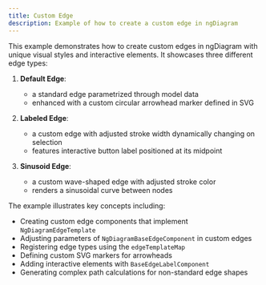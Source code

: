 ```yaml
---
title: Custom Edge
description: Example of how to create a custom edge in ngDiagram
---
```


This example demonstrates how to create custom edges in ngDiagram with unique visual styles and interactive elements. It showcases three different edge types:

1. **Default Edge**:
   - a standard edge parametrized through model data
   - enhanced with a custom circular arrowhead marker defined in SVG

2. **Labeled Edge**:
   - a custom edge with adjusted stroke width dynamically changing on selection
   - features interactive button label positioned at its midpoint

3. **Sinusoid Edge**:
   - a custom wave-shaped edge with adjusted stroke color
   - renders a sinusoidal curve between nodes

The example illustrates key concepts including:

- Creating custom edge components that implement `NgDiagramEdgeTemplate`
- Adjusting parameters of `NgDiagramBaseEdgeComponent` in custom edges
- Registering edge types using the `edgeTemplateMap`
- Defining custom SVG markers for arrowheads
- Adding interactive elements with `BaseEdgeLabelComponent`
- Generating complex path calculations for non-standard edge shapes


<CustomEdge />

<ExampleViewer dirName="custom-edge" />
